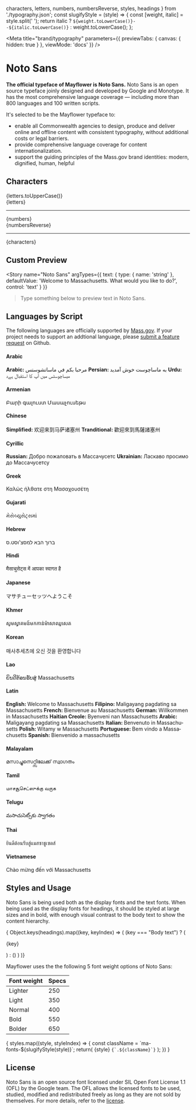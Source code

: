 
  characters,
  letters,
  numbers,
  numbersReverse,
  styles,
  headings
} from './typography.json';
const slugifyStyle = (style) => {
  const [weight, italic] = style.split(' ');
  return italic ? `${weight.toLowerCase()}--${italic.toLowerCase()}` : weight.toLowerCase();
};




<Meta
  title="brand/typography"
  parameters={{
    previewTabs: { canvas: { hidden: true } },
    viewMode: 'docs'
  }}
/>

# Noto Sans
**The official typeface of Mayflower is Noto Sans.**
 Noto Sans is an open source typeface joinly designed and developed by Google and Monotype. It has the most comprehensive language coverage — including more than 800 languages and 100 written scripts.

It's selected to be the Mayflower typeface to:
- enable all Commonwealth agencies to design, produce and deliver online and offline content with consistent typography, without additional costs or legal barriers.
- provide comprehensive language coverage for content internationalization.
- support the guiding principles of the Mass.gov brand identities: modern, dignified, human, helpful


## Characters
<RichText className="sb-block">
  <div className="sb-text">{letters.toUpperCase()}</div>
  <div className="sb-text">{letters}</div>
  <hr />
  <div className="sb-text">{numbers}</div>
  <div className="sb-text">{numbersReverse}</div>
  <hr />
  <div className="sb-text">{characters}</div>
</RichText>


## Custom Preview
<Story
  name="Noto Sans"
  argTypes={{
    text: {
      type: { name: 'string' },
      defaultValue: 'Welcome to Massachusetts. What would you like to do?',
      control: 'text'
    }
  }}
>
</Story>

> Type something below to preview text in Noto Sans.

<div id="sb-control--preview">
  <ArgsTable
    compact
    story="Noto Sans"
  />
</div>

## Languages by Script
The following languages are officially supported by [Mass.gov](https://www.mass.gov). If your project needs to support an addtional language, please [submit a feature request](https://github.com/massgov/mayflower/issues/new/choose) on Github.

#### Arabic
<RichText htmlTag="p" className="sb-block" lang="Arab"><b>Arabic: </b>مرحبا بكم في ماساتشوستس</RichText>
<RichText htmlTag="p" className="sb-block" lang="fa"><b>Persian: </b>به ماساچوست خوش آمدید</RichText>
<RichText htmlTag="p" className="sb-block" lang="ur"><b>Urdu: </b>میساچوسٹس میں آپ کا استقبال ہےد</RichText>

#### Armenian
<RichText htmlTag="p" className="sb-block" lang="hy">Բարի գալուստ Մասաչուսեթս</RichText>

#### Chinese
<RichText htmlTag="p" className="sb-block" lang="zh-Hans"><b>Simplified: </b>欢迎来到马萨诸塞州</RichText>
<RichText htmlTag="p" className="sb-block" lang="yue-Hant"><b>Tranditional: </b>歡迎來到馬薩諸塞州</RichText>

#### Cyrillic
<RichText htmlTag="p" className="sb-block" lang="Cyrl"><b>Russian: </b>Добро пожаловать в Массачусетс</RichText>
<RichText htmlTag="p" className="sb-block" lang="uk"><b>Ukrainian: </b>Ласкаво просимо до Массачусетсу</RichText>

#### Greek
<RichText htmlTag="p" className="sb-block" lang="gr">Καλώς ήλθατε στη Μασαχουσέτη</RichText>

#### Gujarati
<RichText htmlTag="p" className="sb-block" lang="gu">મેસેચ્યુસેટ્સમાં</RichText>


#### Hebrew
<RichText htmlTag="p" className="sb-block" lang="Hebr">ברוך הבא למסצ'וסט.ס</RichText>

#### Hindi
<RichText htmlTag="p" className="sb-block" lang="hi">मैसाचुसेट्स में आपका स्वागत है</RichText>

#### Japanese
<RichText htmlTag="p" className="sb-block" lang="jp">マサチューセッツへようこそ</RichText>

#### Khmer
<RichText htmlTag="p" className="sb-block" lang="km">សូមស្វាគមន៍មកកាន់ម៉ាសាឈូសេត</RichText>

#### Korean
<RichText htmlTag="p" className="sb-block" lang="ko">매사추세츠에 오신 것을 환영합니다</RichText>

#### Lao
<RichText htmlTag="p" className="sb-block" lang="lo">ຍິນດີຕ້ອນຮັບສູ່ Massachusetts</RichText>

#### Latin
<RichText htmlTag="p" className="sb-block" lang="Latn"><b>English: </b>Welcome to Massachusetts</RichText>
<RichText htmlTag="p" className="sb-block" lang="tl"><b>Filipino: </b>Maligayang pagdating sa Massachusetts</RichText>
<RichText htmlTag="p" className="sb-block" lang="fr"><b>French: </b>Bienvenue au Massachusetts</RichText>
<RichText htmlTag="p" className="sb-block" lang="de"><b>German: </b>Willkommen in Massachusetts</RichText>
<RichText htmlTag="p" className="sb-block" lang="hr"><b>Haitian Creole: </b>Byenveni nan Massachusetts</RichText>
<RichText htmlTag="p" className="sb-block" lang="tl"><b>Arabic: </b>Maligayang pagdating sa Massachusetts</RichText>
<RichText htmlTag="p" className="sb-block" lang="it"><b>Italian: </b>Benvenuto in Massachusetts</RichText>
<RichText htmlTag="p" className="sb-block" lang="pl"><b>Polish: </b>Witamy w Massachusetts</RichText>
<RichText htmlTag="p" className="sb-block" lang="pt"><b>Portuguese: </b>Bem vindo a Massachusetts</RichText>
<RichText htmlTag="p" className="sb-block" lang="es"><b>Spanish: </b>Bienvenido a massachusetts</RichText>

#### Malayalam
<RichText htmlTag="p" className="sb-block" lang="ml">മസാച്ചുസെറ്റ്സിലേക്ക് സ്വാഗതം</RichText>

#### Tamil
<RichText htmlTag="p" className="sb-block" lang="ta">மாசசூசெட்ஸுக்கு வருக</RichText>

#### Telugu
<RichText htmlTag="p" className="sb-block" lang="te">మసాచుసెట్స్‌కు స్వాగతం</RichText>

#### Thai
<RichText htmlTag="p" className="sb-block" lang="Thai">ยินดีต้อนรับสู่แมสซาชูเซตส์</RichText>

#### Vietnamese
<RichText htmlTag="p" className="sb-block" lang="vi">Chào mừng đến với Massachusetts</RichText>

## Styles and Usage
Noto Sans is being used both as the display fonts and the text fonts.
When being used as the display fonts for headings, it should be styled at large sizes and in bold, with enough visual contrast to the body text to show the content hierarchy.

<div className="sb-block">
  { Object.keys(headings).map((key, keyIndex) => (
      (key === "Body text") ?
      (<p>{key}</p>) :
      (<Heading level={headings[key]} key={`element.key.${keyIndex}`} text={key} />)
    )
  )}
</div>



Mayflower uses the the following 5 font weight options of Noto Sans:

| Font weight | Specs |
| :--- | :--- |
| Lighter | 250 |
| Light | 350 |
| Normal | 400 |
| Bold | 550 |
| Bolder | 650 |


<div className="sb-block sb-grid">
  {
    styles.map((style, styleIndex) => {
      const className = `ma-fonts-${slugifyStyle(style)}`;
      return(
        <React.Fragment key={`style.block.${styleIndex}`}>
          <span className={className}>{style}</span>
          <span className="markdown-body">
            <code>{`.${className}`}</code>
          </span>
        </React.Fragment>
      );
    })
  }
</div>


## License

Noto Sans is an open source font licensed under SIL Open Font License 1.1 (OFL) by the Google team. The OFL allows the licensed fonts to be used, studied, modified and
redistributed freely as long as they are not sold by themselves. For more details, refer to the [license](https://github.com/googlefonts/noto-fonts/blob/master/LICENSE).
